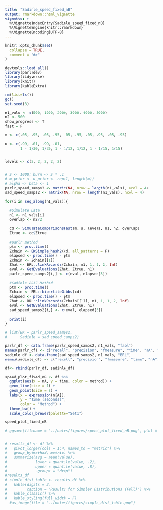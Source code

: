 ```yaml
---
title: "Sadinle_speed_fixed_nB"
output: rmarkdown::html_vignette
vignette: >
  %\VignetteIndexEntry{Sadinle_speed_fixed_nB}
  %\VignetteEngine{knitr::rmarkdown}
  %\VignetteEncoding{UTF-8}
---
```


```r
knitr::opts_chunk$set(
  collapse = TRUE,
  comment = "#>"
)

devtools::load_all()
library(parlrdev)
library(tidyverse)
library(knitr)
library(kableExtra)
```



```r

rm(list=ls())
gc()
set.seed(3)

n1_vals <- c(500, 1000, 2000, 3000, 4000, 5000)
n2 <- 500
show_progress <- T
fast = F

m <- c(.05, .95, .05, .95, .05, .95, .05, .95, .05, .95)

u <- c(.99, .01, .99, .01, 
       1 - 1/30, 1/30, 1 - 1/12, 1/12, 1 - 1/15, 1/15)


levels <- c(2, 2, 2, 2, 2)


# S <- 1000; burn <- S * .1
# m_prior <- u_prior <- rep(1, length(m))
# alpha <- beta <- 1
parlr_speed_samps2 <- matrix(NA, nrow = length(n1_vals), ncol = 4)
sad_speed_samps2 <- matrix(NA, nrow = length(n1_vals), ncol = 4)

for(i in seq_along(n1_vals)){
  
  #Simulate Data
  n1 <- n1_vals[i]
  overlap <- n2/2
  
  cd <- SimulateComparisonsFast(m, u, levels, n1, n2, overlap)
  Ztrue <- cd$Ztrue
  
  #parlr method
  ptm <- proc.time()
  Zchain <- BKSimple_hash2(cd, all_patterns = F)
  elapsed <- proc.time() - ptm
  Zchain <- Zchain[[1]]
  Zhat <- BRL::linkRecords(Zchain, n1, 1, 1, 2, Inf)
  eval <- GetEvaluations(Zhat, Ztrue, n1)
  parlr_speed_samps2[i,] <- c(eval, elapsed[3])
  
  #Sadinle 2017 Method
  ptm <- proc.time()
  Zchain <- BRL::bipartiteGibbs(cd)
  elapsed <- proc.time() - ptm
  Zhat <- BRL::linkRecords(Zchain[[1]], n1, 1, 1, 2, Inf)
  eval <- GetEvaluations(Zhat, Ztrue, n1)
  sad_speed_samps2[i,] <- c(eval, elapsed[3])
  
  print(i)
}

# list(BK = parlr_speed_samps2,
#      Sadinle = sad_speed_samps2)
```

```r



parlr_df <- data.frame(parlr_speed_samps2, n1_vals, "fabl")
names(parlr_df) <- c("recall", "precision", "fmeasure", "time", "nA", "method")
sadinle_df <- data.frame(sad_speed_samps2, n1_vals, "BRL")
names(sadinle_df) <- c("recall", "precision", "fmeasure", "time", "nA",  "method")

df<- rbind(parlr_df, sadinle_df)

speed_plot_fixed_nB <- df %>% 
  ggplot(aes(x = nA, y = time, color = method)) +
  geom_line(size = 1) +
  geom_point(size = 2) + 
  labs(x = expression(n[A]),
       y = "Time (seconds)",
       color = "Method") +
  theme_bw() + 
  scale_color_brewer(palette="Set1")

speed_plot_fixed_nB

# ggsave(filename = "../notes/figures/speed_plot_fixed_nB.png", plot = speed_plot_fixed_nB)


# results_df <- df %>% 
#   pivot_longer(cols = 1:4, names_to = "metric") %>% 
#   group_by(method, metric) %>% 
#   summarize(avg = mean(value),
#             lower = quantile(value, .2),
#             upper = quantile(value, .8),
#             .groups = "drop")
#results_df
# simple_dist_table <- results_df %>%
#   kable(digits = 3,
#         caption = "Results for Simpler Distributions (Full)") %>%
#   kable_classic() %>%
#   kable_styling(full_width = F)
  #as_image(file = "../notes/figures/simple_dist_table.png")
```
